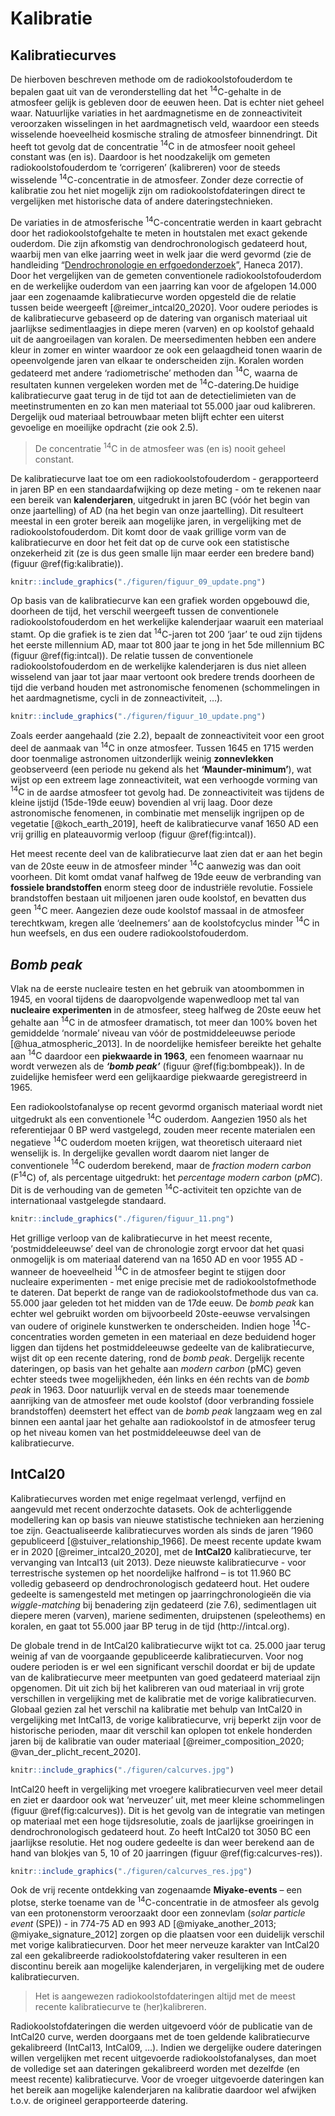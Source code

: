 # Kalibratie {#kalibratie}

## Kalibratiecurves

De hierboven beschreven methode om de radiokoolstofouderdom te bepalen gaat uit van de veronderstelling dat het $\mathrm{^{14}C}$-gehalte in de atmosfeer gelijk is gebleven door de eeuwen heen. Dat is echter niet geheel waar. Natuurlijke variaties in het aardmagnetisme en de zonneactiviteit veroorzaken wisselingen in het aardmagnetisch veld, waardoor een steeds wisselende hoeveelheid kosmische straling de atmosfeer binnendringt. Dit heeft tot gevolg dat de concentratie $\mathrm{^{14}C}$ in de atmosfeer nooit geheel constant was (en is). Daardoor is het noodzakelijk om gemeten radiokoolstofouderdom te ‘corrigeren’ (kalibreren) voor de steeds wisselende $\mathrm{^{14}C}$-concentratie in de atmosfeer. Zonder deze correctie of kalibratie zou het niet mogelijk zijn om radiokoolstofdateringen direct te vergelijken met historische data of andere dateringstechnieken.

De variaties in de atmosferische $\mathrm{^{14}C}$-concentratie werden in kaart gebracht door het radiokoolstofgehalte te meten in houtstalen met exact gekende ouderdom. Die zijn afkomstig van dendrochronologisch gedateerd hout, waarbij men van elke jaarring weet in welk jaar die werd gevormd (zie de handleiding "[Dendrochronologie en erfgoedonderzoek](https://hanecakr.github.io/handleidingDendro/)", Haneca 2017). Door het vergelijken van de gemeten conventionele radiokoolstofouderdom en de werkelijke ouderdom van een jaarring kan voor de afgelopen 14.000 jaar een zogenaamde kalibratiecurve worden opgesteld die de relatie tussen beide weergeeft [@reimer_intcal20_2020]. Voor oudere periodes is de kalibratiecurve gebaseerd op de datering van organisch materiaal uit jaarlijkse sedimentlaagjes in diepe meren (varven) en op koolstof gehaald uit de aangroeilagen van koralen. De meersedimenten hebben een andere kleur in zomer en winter waardoor ze ook een gelaagdheid tonen waarin de opeenvolgende jaren van elkaar te onderscheiden zijn. Koralen worden gedateerd met andere 'radiometrische' methoden dan $\mathrm{^{14}C}$, waarna de resultaten kunnen vergeleken worden met de $\mathrm{^{14}C}$-datering.De huidige kalibratiecurve gaat terug in de tijd tot aan de detectielimieten van de meetinstrumenten en zo kan men materiaal tot 55.000 jaar oud kalibreren. Dergelijk oud materiaal betrouwbaar meten blijft echter een uiterst gevoelige en moeilijke opdracht (zie ook 2.5).

>
>De concentratie $\mathrm{^{14}C}$ in de atmosfeer was (en is) nooit geheel constant.
>

De kalibratiecurve laat toe om een radiokoolstofouderdom - gerapporteerd in jaren BP en een standaardafwijking op deze meting - om te rekenen naar een bereik van **kalenderjaren**, uitgedrukt in jaren BC (vóór het begin van onze jaartelling) of AD (na het begin van onze jaartelling). Dit resulteert meestal in een groter bereik aan mogelijke jaren, in vergelijking met de radiokoolstofouderdom. Dit komt door de vaak grillige vorm van de kalibratiecurve en door het feit dat op de curve ook een statistische onzekerheid zit (ze is dus geen smalle lijn maar eerder een bredere band) (figuur \@ref(fig:kalibratie)).

```r

knitr::include_graphics("./figuren/figuur_09_update.png")

```

Op basis van de kalibratiecurve kan een grafiek worden opgebouwd die, doorheen de tijd, het verschil weergeeft tussen de conventionele radiokoolstofouderdom en het werkelijke kalenderjaar waaruit een materiaal stamt. Op die grafiek is te zien dat $\mathrm{^{14}C}$-jaren tot 200 'jaar' te oud zijn tijdens het eerste millennium AD, maar tot 800 jaar te jong in het 5de millennium BC (figuur \@ref(fig:intcal)). De relatie tussen de conventionele radiokoolstofouderdom en de werkelijke kalenderjaren is dus niet alleen wisselend van jaar tot jaar maar vertoont ook bredere trends doorheen de tijd die verband houden met astronomische fenomenen (schommelingen in het aardmagnetisme, cycli in de zonneactiviteit, …).

```r

knitr::include_graphics("./figuren/figuur_10_update.png")

```

Zoals eerder aangehaald (zie 2.2), bepaalt de zonneactiviteit voor een groot deel de aanmaak van $\mathrm{^{14}C}$ in onze atmosfeer. Tussen 1645 en 1715 werden door toenmalige astronomen uitzonderlijk weinig **zonnevlekken** geobserveerd (een periode nu gekend als het **'Maunder-minimum'**), wat wijst op een extreem lage zonneactiviteit, wat een verhoogde vorming van $\mathrm{ ^{14}C}$ in de aardse atmosfeer tot gevolg had. De zonneactiviteit was tijdens de kleine ijstijd (15de-19de eeuw) bovendien al vrij laag. Door deze astronomische fenomenen, in combinatie met menselijk ingrijpen op de vegetatie [@koch_earth_2019], heeft de kalibratiecurve vanaf 1650 AD een vrij grillig en plateauvormig verloop (figuur \@ref(fig:intcal)). 

Het meest recente deel van de kalibratiecurve laat zien dat er aan het begin van de 20ste eeuw in de atmosfeer minder $\mathrm{^{14}C}$ aanwezig was dan ooit voorheen. Dit komt omdat vanaf halfweg de 19de eeuw de verbranding van **fossiele brandstoffen** enorm steeg door de industriële revolutie. Fossiele brandstoffen bestaan uit miljoenen jaren oude koolstof, en bevatten dus geen $\mathrm{^{14}C}$ meer. Aangezien deze oude koolstof massaal in de atmosfeer terechtkwam, kregen alle 'deelnemers' aan de koolstofcyclus minder $\mathrm{^{14}C}$ in hun weefsels, en dus een oudere radiokoolstofouderdom.


## _Bomb peak_

Vlak na de eerste nucleaire testen en het gebruik van atoombommen in 1945, en vooral tijdens de daaropvolgende wapenwedloop met tal van **nucleaire experimenten** in de atmosfeer, steeg halfweg de 20ste eeuw het gehalte aan $\mathrm{^{14}C}$ in de atmosfeer dramatisch, tot meer dan 100% boven het gemiddelde 'normale' niveau van vóór de postmiddeleeuwse periode [@hua_atmospheric_2013]. In de noordelijke hemisfeer bereikte het gehalte aan $\mathrm{^{14}C}$ daardoor een **piekwaarde in 1963**, een fenomeen waarnaar nu wordt verwezen als de ***'bomb peak'*** (figuur \@ref(fig:bombpeak)). In de zuidelijke hemisfeer werd een gelijkaardige piekwaarde geregistreerd in 1965.

Een radiokoolstofanalyse op recent gevormd organisch materiaal wordt niet uitgedrukt als een conventionele $\mathrm{^{14}C}$ ouderdom. Aangezien 1950 als het referentiejaar 0 BP werd vastgelegd, zouden meer recente materialen een negatieve $\mathrm{^{14}C}$ ouderdom moeten krijgen, wat theoretisch uiteraard niet wenselijk is. In dergelijke gevallen wordt daarom niet langer de conventionele $\mathrm{^{14}C}$ ouderdom berekend, maar de _fraction modern carbon_ ($\mathrm{ F^{14}C}$) of, als percentage uitgedrukt: het _percentage modern carbon_ ($pMC$). Dit is de verhouding van de gemeten $\mathrm{^{14}C}$-activiteit ten opzichte van de internationaal vastgelegde standaard.

```r

knitr::include_graphics("./figuren/figuur_11.png")

```

Het grillige verloop van de kalibratiecurve in het meest recente, 'postmiddeleeuwse' deel van de chronologie zorgt ervoor dat het quasi onmogelijk is om materiaal daterend van na 1650 AD en voor 1955 AD - wanneer de hoeveelheid $\mathrm{^{14}C}$ in de atmosfeer begint te stijgen door nucleaire experimenten - met enige precisie met de radiokoolstofmethode te dateren. Dat beperkt de range van de radiokoolstofmethode dus van ca. 55.000 jaar geleden tot het midden van de 17de eeuw. De _bomb peak_ kan echter wel gebruikt worden om bijvoorbeeld 20ste-eeuwse vervalsingen van oudere of originele kunstwerken te onderscheiden. Indien hoge $\mathrm{^{14}C}$-concentraties worden gemeten in een materiaal en deze beduidend hoger liggen dan tijdens het postmiddeleeuwse gedeelte van de kalibratiecurve, wijst dit op een recente datering, rond de _bomb peak_. Dergelijk recente dateringen, op basis van het gehalte aan _modern carbon_ (pMC) geven echter steeds twee mogelijkheden, één links en één rechts van de _bomb peak_ in 1963. Door natuurlijk verval en de steeds maar toenemende aanrijking van de atmosfeer met oude koolstof (door verbranding fossiele brandstoffen) deemstert het effect van de _bomb peak_ langzaam weg en zal binnen een aantal jaar het gehalte aan radiokoolstof in de atmosfeer terug op het niveau komen van het postmiddeleeuwse deel van de kalibratiecurve. 

## IntCal20

Kalibratiecurves worden met enige regelmaat verlengd, verfijnd en aangevuld met recent onderzochte datasets. Ook de achterliggende modellering kan op basis van nieuwe statistische technieken aan herziening toe zijn. Geactualiseerde kalibratiecurves worden als sinds de jaren ‘1960 gepubliceerd [@stuiver_relationship_1966]. De meest recente update kwam er in 2020 [@reimer_intcal20_2020], met de **IntCal20** kalibratiecurve, ter vervanging van Intcal13 (uit 2013). Deze nieuwste kalibratiecurve - voor terrestrische systemen op het noordelijke halfrond – is tot 11.960 BC volledig gebaseerd op dendrochronologisch gedateerd hout. Het oudere gedeelte is samengesteld met metingen op jaarringchronologieën die via _wiggle-matching_ bij benadering zijn gedateerd (zie 7.6), sedimentlagen uit diepere meren (varven), mariene sedimenten, druipstenen (speleothems) en koralen, en gaat tot 55.000 jaar BP terug in de tijd (http://intcal.org).

De globale trend in de IntCal20 kalibratiecurve wijkt tot ca. 25.000 jaar terug weinig af van de voorgaande gepubliceerde kalibratiecurven. Voor nog oudere perioden is er wel een significant verschil doordat er bij de update van de kalibratiecurve meer meetpunten van goed gedateerd materiaal zijn opgenomen. Dit uit zich bij het kalibreren van oud materiaal in vrij grote verschillen in vergelijking met de kalibratie met de vorige kalibratiecurven. Globaal gezien zal het verschil na kalibratie met behulp van IntCal20 in vergelijking met IntCal13, de vorige kalibratiecurve, vrij beperkt zijn voor de historische perioden, maar dit verschil kan oplopen tot enkele honderden jaren bij de kalibratie van ouder materiaal [@reimer_composition_2020; @van_der_plicht_recent_2020]. 

```r

knitr::include_graphics("./figuren/calcurves.jpg")

```

IntCal20 heeft in vergelijking met vroegere kalibratiecurven veel meer detail en ziet er daardoor ook wat ‘nerveuzer’ uit, met meer kleine schommelingen (figuur \@ref(fig:calcurves)). Dit is het gevolg van de integratie van metingen op materiaal met een hoge tijdsresolutie, zoals de jaarlijkse groeiringen in dendrochronologisch gedateerd hout. Zo heeft IntCal20 tot 3050 BC een jaarlijkse resolutie. Het nog oudere gedeelte is dan weer berekend aan de hand van blokjes van 5, 10 of 20 jaarringen (figuur \@ref(fig:calcurves-res)). 

```r

knitr::include_graphics("./figuren/calcurves_res.jpg")

```

Ook de vrij recente ontdekking van zogenaamde **Miyake-events** – een plotse, sterke toename van de $\mathrm{^{14}C}$-concentratie in de atmosfeer als gevolg van een protonenstorm veroorzaakt door een zonnevlam (*solar particle event* (SPE)) - in 774-75 AD en 993 AD [@miyake_another_2013; @miyake_signature_2012] zorgen op die plaatsen voor een duidelijk verschil met vorige kalibratiecurven. Door het meer nerveuze karakter van IntCal20 zal een gekalibreerde radiokoolstofdatering vaker resulteren in een discontinu bereik aan mogelijke kalenderjaren, in vergelijking met de oudere kalibratiecurven.

>
>Het is aangewezen radiokoolstofdateringen altijd met de meest recente kalibratiecurve te (her)kalibreren.
>

Radiokoolstofdateringen die werden uitgevoerd vóór de publicatie van de IntCal20 curve, werden doorgaans met de toen geldende kalibratiecurve gekalibreerd (IntCal13, IntCal09, …). Indien we dergelijke oudere dateringen willen vergelijken met recent uitgevoerde radiokoolstofanalyses, dan moet de volledige set aan dateringen gekalibreerd worden met dezelfde (en meest recente) kalibratiecurve. Voor de vroeger uitgevoerde dateringen kan het bereik aan mogelijke kalenderjaren na kalibratie daardoor wel afwijken t.o.v. de origineel gerapporteerde datering.

